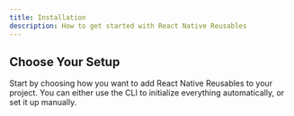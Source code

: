```yaml
---
title: Installation
description: How to get started with React Native Reusables
---
```


## Choose Your Setup

Start by choosing how you want to add React Native Reusables to your project. You can either use the CLI to initialize everything automatically, or set it up manually.


